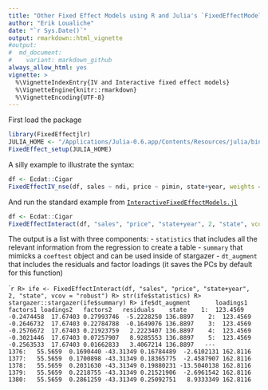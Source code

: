 ```yaml
---
title: "Other Fixed Effect Models using R and Julia's `FixedEffectModels`"
author: "Erik Loualiche"
date: "`r Sys.Date()`"
output: rmarkdown::html_vignette
#output:
#  md_document:
#    variant: markdown_github
always_allow_html: yes
vignette: >
  %\VignetteIndexEntry{IV and Interactive fixed effect models}
  %\VignetteEngine{knitr::rmarkdown}
  %\VignetteEncoding{UTF-8}
---
```


First load the package

```r
library(FixedEffectjlr)
JULIA_HOME <- "/Applications/Julia-0.6.app/Contents/Resources/julia/bin/"
FixedEffect_setup(JULIA_HOME)
```
 
A silly example to illustrate the syntax:

```r
df <- Ecdat::Cigar
FixedEffectIV_nse(df, sales ~ ndi, price ~ pimin, state+year, weights = NULL, vcov = robust)
```


And run the standard example from [`InteractiveFixedEffectModels.jl`](https://github.com/matthieugomez/InteractiveFixedEffectModels.jl)

```r
df <- Ecdat::Cigar
FixedEffectInteract(df, "sales", "price", "state+year", 2, "state", vcov = "robust")
```

The output is a list with three components: 
  - `statistics` that includes all the relevant information from the regression to create a table
  - `summary` that mimicks a `coeftest` object and can be used inside of stargazer
  - `dt_augment` that includes the residuals and factor loadings (it saves the PCs by default for this function)

````r
R> ife <- FixedEffectInteract(df, "sales", "price", "state+year", 2, "state", vcov = "robust")
R> str(ife$statistics)
R> stargazer::stargazer(ife$summary)
R> ife$dt_augment
      loadings1   factors1 loadings2   factors2   residuals    state
   1:  123.4569 -0.2474458  17.67403 0.27993746  -5.2228250 136.8897
   2:  123.4569 -0.2646732  17.67403 0.22784788  -0.1649076 136.8897
   3:  123.4569 -0.2576672  17.67403 0.21923759   2.2223407 136.8897
   4:  123.4569 -0.3021446  17.67403 0.07257907   8.9285553 136.8897
   5:  123.4569 -0.2563533  17.67403 0.01662833   3.4067214 136.8897
  ---                                                               
1376:   55.5659  0.1690440 -43.31349 0.16784489  -2.6102131 162.8116
1377:   55.5659  0.1700898 -43.31349 0.18365775  -2.4587907 162.8116
1378:   55.5659  0.2031630 -43.31349 0.19880231 -13.5040138 162.8116
1379:   55.5659  0.2218755 -43.31349 0.21521906  -2.6961542 162.8116
1380:   55.5659  0.2861259 -43.31349 0.25092751   8.9333349 162.8116
```
